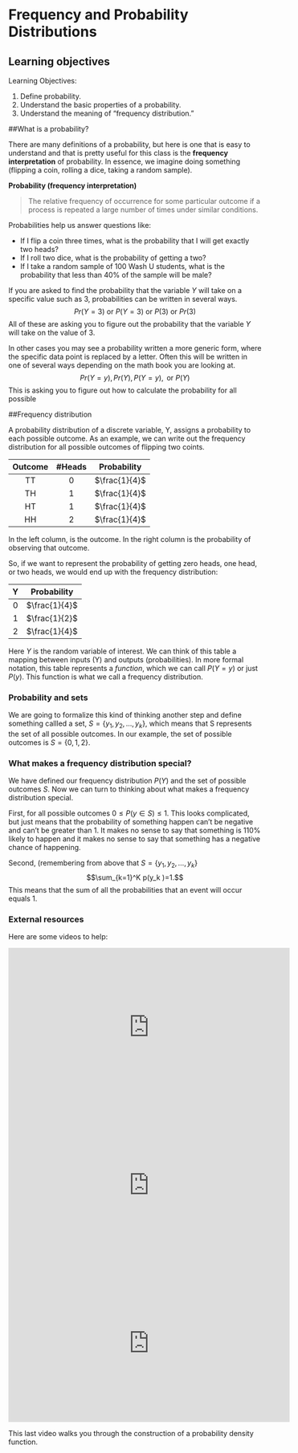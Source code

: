 
# Frequency and Probability Distributions

## Learning objectives

Learning Objectives:

1. Define probability.
2. Understand the basic properties of a probability.
3. Understand the meaning of "frequency distribution."

##What is a probability?

There are many definitions of a probability, but here is one that is easy to understand and that is pretty useful for this class is the **frequency interpretation** of probability.  In essence, we imagine doing something (flipping a coin, rolling a dice, taking a random sample). 

**Probability (frequency interpretation)**

> The relative frequency of occurrence for some particular outcome if a process is repeated a large number of times under similar conditions.

Probabilities help us answer questions like:

- If I flip a coin three times, what is the probability that I will get exactly two heads?
- If I roll two dice, what is the probability of getting a two?
- If I take a random sample of 100 Wash U students, what is the probability that less than 40% of the sample will be male?


If you are asked to find the probability that the variable $Y$ will take on a specific value such as 3, probabilities can be written in several ways.
$$Pr(Y=3) \mbox{ or }P(Y=3)\mbox{ or } P(3)\mbox{ or } Pr(3)$$
All of these are asking you to figure out the probability that the variable $Y$ will take on the value of 3.

In other cases you may see a probability written a more generic form, where the specific data point is replaced by a letter.  Often this will be written in one of several ways depending on the math book you are looking at. 
$$Pr(Y=y), Pr(Y), P(Y=y), \mbox{ or } P(Y)$$
This is asking you to figure out how to calculate the probability for all possible 


##Frequency distribution

A probability distribution of a discrete variable, Y, assigns a probability to each possible outcome. As an example, we can write out the frequency distribution for all possible outcomes of flipping two coints. 

<center>
Outcome| #Heads| Probability     
:-:|:---:|:--:
TT|   0| $\frac{1}{4}$
TH|   1| $\frac{1}{4}$
HT|   1| $\frac{1}{4}$
HH|   2| $\frac{1}{4}$
</center>

In the left column, is the outcome.  In the right column is the probability of observing that outcome. 

So, if we want to represent the probability of getting zero heads, one head, or two heads, we would end up with the frequency distribution:

Y|  Probability     
:---:|:--:
0| $\frac{1}{4}$
1| $\frac{1}{2}$
2| $\frac{1}{4}$

Here $Y$ is the random variable of interest. We can think of this table a mapping between inputs (Y) and outputs (probabilities). In more formal notation, this table represents a *function*, which we can call $P(Y=y)$ or just $P(y)$. This function is what we call a frequency distribution.

### Probability and sets

We are going to formalize this kind of thinking another step and define something callled a set, $S= \{y_1, y_2, \ldots, y_k\}$, which means that S represents the set of all possible outcomes. In our example, the set of possible outcomes is $S=\{0,1,2\}$.

### What makes a frequency distribution special?

We have defined our frequency distribution $P(Y)$ and the set of possible outcomes $S$.  Now we can turn to thinking about what makes a frequency distribution special.

First, for all possible outcomes $0 \le P(y \in S) \le 1$.  This looks complicated, but just means that the probability of something happen can't be negative and can't be greater than 1.  It makes no sense to say that something is 110\% likely to happen and it makes no sense to say that something has a negative chance of happening.

Second, (remembering from above that $S= \{y_1, y_2, \ldots, y_k\}$ $$\sum_{k=1}^K p(y_k )=1.$$ This means that the sum of all the probabilities that an event will occur equals 1. 

### External resources

Here are some videos to help: 

<iframe width="560" height="315" src="https://www.youtube.com/embed/3ER8OkqBdpE" frameborder="0" allowfullscreen></iframe>


<iframe width="560" height="315" src="https://www.youtube.com/embed/6E_NVnboMB8" frameborder="0" allowfullscreen></iframe>

<iframe width="560" height="315" src="https://www.youtube.com/embed/Fvi9A_tEmXQ" frameborder="0" allowfullscreen></iframe>


This last video walks you through the construction of a probability density function. 